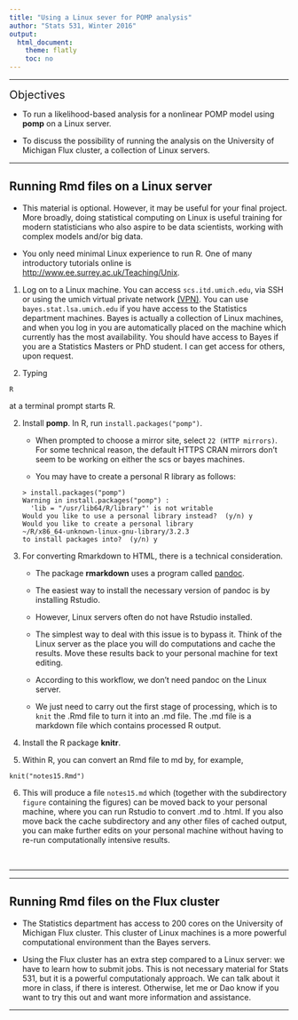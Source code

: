 ```yaml
---
title: "Using a Linux sever for POMP analysis"
author: "Stats 531, Winter 2016"
output:
  html_document:
    theme: flatly
    toc: no
---
```


\newcommand\prob{\mathbb{P}}
\newcommand\E{\mathbb{E}}
\newcommand\var{\mathrm{Var}}
\newcommand\cov{\mathrm{Cov}}
\newcommand\data[1]{#1^*}

--------


<big><big>Objectives</big></big>

* To run a likelihood-based analysis for a nonlinear POMP model using **pomp** on a Linux server. 

* To discuss the possibility of running the analysis on the University of Michigan Flux cluster, a collection of Linux servers.

------

## Running Rmd files on a Linux server

* This material is optional. However, it may be useful for your final project. More broadly, doing statistical computing on Linux is useful training for modern statisticians who also aspire to be data scientists, working with complex models and/or big data.

* You only need minimal Linux experience to run R. One of many introductory tutorials online is [http://www.ee.surrey.ac.uk/Teaching/Unix](http://www.ee.surrey.ac.uk/Teaching/Unix).

1. Log on to a Linux machine. You can access `scs.itd.umich.edu`, via SSH or using the umich virtual private network [(VPN)](http://www.itcom.itd.umich.edu/vpn/). You can use `bayes.stat.lsa.umich.edu` if you have access to the Statistics department machines. Bayes is actually a collection of Linux machines, and when you log in you are automatically placed on the machine which currently has the most availability. You should have access to Bayes if you are a Statistics Masters or PhD student. I can get access for others, upon request. 

2. Typing 
```
R
```
at a terminal prompt starts R.

2. Install **pomp**. In R, run `install.packages("pomp")`. 

    * When prompted to choose a mirror site, select `22 (HTTP mirrors)`. For some technical reason, the default HTTPS CRAN mirrors don't seem to be working on either the scs or bayes machines.

    * You may have to create a personal R library as follows:
```
> install.packages("pomp")
Warning in install.packages("pomp") :
  'lib = "/usr/lib64/R/library"' is not writable
Would you like to use a personal library instead?  (y/n) y
Would you like to create a personal library
~/R/x86_64-unknown-linux-gnu-library/3.2.3
to install packages into?  (y/n) y
```


3. For converting Rmarkdown to HTML, there is a technical consideration. 

    * The package **rmarkdown** uses a program called [pandoc](https://en.wikipedia.org/wiki/Pandoc). 

    * The easiest way to install the necessary version of pandoc is by installing Rstudio. 

    * However, Linux servers often do not have Rstudio installed. 

    * The simplest way to deal with this issue is to bypass it. Think of the Linux server as the place you will do computations and cache the results. Move these results back to your personal machine for text editing. 

    * According to this workflow, we don't need pandoc on the Linux server.

    * We just need to carry out the first stage of processing, which is to `knit` the .Rmd file to turn it into an .md file. The .md file is a markdown file which contains processed R output.

4. Install the R package **knitr**.

5. Within R, you can convert an Rmd file to md by, for example,
```
knit("notes15.Rmd")
```

6. This will produce a file `notes15.md` which (together with the subdirectory `figure` containing the figures) can be moved back to your personal machine, where you can run Rstudio to convert .md to .html. If you also move back the cache subdirectory and any other files of cached output, you can make further edits on your personal machine without having to re-run computationally intensive results.

<br>

-------

-------

## Running Rmd files on the Flux cluster

* The Statistics department has access to 200 cores on the University of Michigan Flux cluster. This cluster of Linux machines is a more powerful computational environment than the Bayes servers.

* Using the Flux cluster has an extra step compared to a Linux server: we have to learn how to submit jobs. This is not necessary material for Stats 531, but it is a powerful computationaly approach. We can talk about it more in class, if there is interest. Otherwise, let me or Dao know if you want to try this out and want more information and assistance.

-----------
